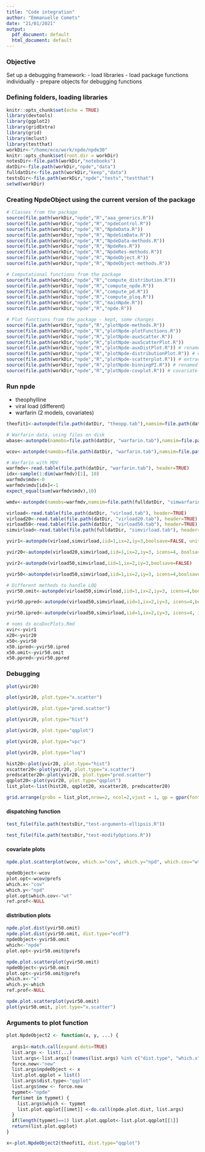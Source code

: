 ```yaml
---
title: "Code integration"
author: "Emmanuelle Comets"
date: "21/01/2021"
output:
  pdf_document: default
  html_document: default
---
```


### Objective

Set up a debugging framework:
- load libraries
- load package functions individually
- prepare objects for debugging functions

### Defining folders, loading libraries

```r
knitr::opts_chunk$set(echo = TRUE)
library(devtools)
library(ggplot2)
library(gridExtra)
library(grid)
library(mclust)
library(testthat)
workDir<-"/home/eco/work/npde/npde30"
knitr::opts_chunk$set(root.dir = workDir)
notesDir<-file.path(workDir,"notebooks")
datDir<-file.path(workDir,"npde","data")
fulldatDir<-file.path(workDir,"keep","data")
testsDir<-file.path(workDir,"npde","tests","testthat")
setwd(workDir)
```

### Creating NpdeObject using the current version of the package

```r
# Classes from the package
source(file.path(workDir,"npde","R","aaa_generics.R"))
source(file.path(workDir,"npde","R","npdeControl.R"))
source(file.path(workDir,"npde","R","NpdeData.R"))
source(file.path(workDir,"npde","R","NpdeSimData.R"))
source(file.path(workDir,"npde","R","NpdeData-methods.R"))
source(file.path(workDir,"npde","R","NpdeRes.R"))
source(file.path(workDir,"npde","R","NpdeRes-methods.R"))
source(file.path(workDir,"npde","R","NpdeObject.R"))
source(file.path(workDir,"npde","R","NpdeObject-methods.R"))

# Computational functions from the package
source(file.path(workDir,"npde","R","compute_distribution.R"))
source(file.path(workDir,"npde","R","compute_npde.R"))
source(file.path(workDir,"npde","R","compute_pd.R"))
source(file.path(workDir,"npde","R","compute_ploq.R"))
source(file.path(workDir,"npde","R","mainNpde.R"))
source(file.path(workDir,"npde","R","npde.R"))

# Plot functions from the package - kept, some changes
source(file.path(workDir,"npde","R","plotNpde-methods.R"))
source(file.path(workDir,"npde","R","plotNpde-plotFunctions.R"))
source(file.path(workDir,"npde","R","plotNpde-auxScatter.R")) 
source(file.path(workDir,"npde","R","plotNpde-auxScatterPlot.R")) 
source(file.path(workDir,"npde","R","plotNpde-auxDistPlot.R")) # renamed from plotNpde-unitFunctionsAux.R
source(file.path(workDir,"npde","R","plotNpde-distributionPlot.R")) # extracted "main" for distribution plots from plotNpde-plotFunctions.R
source(file.path(workDir,"npde","R","plotNpde-scatterplot.R")) # extracted "main" for scatter plots f
source(file.path(workDir,"npde","R","plotNpde-binningPI.R")) # renamed from plotNpde-unitFunctionsPI.R
source(file.path(workDir,"npde","R","plotNpde-covplot.R")) # covariate plots as boxplots
```

### Run npde

- theophylline
- viral load (different)
- warfarin (2 models, covariates)

```r

theofit1<-autonpde(file.path(datDir, "theopp.tab"),namsim=file.path(datDir, "simtheopp.tab"),1,3,4,boolsave=FALSE, units=list(x="hr",y="mg/L"))

# Warfarin data, using files on disk
wbase<-autonpde(namobs=file.path(datDir, "warfarin.tab"),namsim=file.path(fulldatDir, "simwarfarinBase.tab"), iid=1,ix=2,iy=4,icov=c(3,6:8),namsav="warfBase", units=list(x="hr",y="ug/L", covariates=c("mg","kg","-","yr")))

wcov<-autonpde(namobs=file.path(datDir, "warfarin.tab"),namsim=file.path(fulldatDir, "simwarfarinCov.tab"), iid=1,ix=2,iy=4,icov=c(3,6:8),namsav="warfBase", units=list(x="hr",y="ug/L", covariates=c("mg","kg","-","yr")))

# Warfarin with MDV
warfmdv<-read.table(file.path(datDir, "warfarin.tab"), header=TRUE)
idx<-sample(1:dim(warfmdv)[1], 10)
warfmdv$mdv<-0
warfmdv$mdv[idx]<-1
expect_equal(sum(warfmdv$mdv),10)

wmdv<-autonpde(namobs=warfmdv,namsim=file.path(fulldatDir, "simwarfarinCov.tab"), iid=1,ix=2,iy=4,imdv=9,icov=c(3,6:8),namsav="warfBase", units=list(x="hr",y="ug/L", covariates=c("mg","kg","-","yr")))

```

```r
virload<-read.table(file.path(datDir, "virload.tab"), header=TRUE)
virload20<-read.table(file.path(datDir, "virload20.tab"), header=TRUE)
virload50<-read.table(file.path(datDir, "virload50.tab"), header=TRUE)
simvirload<-read.table(file.path(fulldatDir, "simvirload.tab"), header=TRUE)

yvir1<-autonpde(virload,simvirload,iid=1,ix=2,iy=3,boolsave=FALSE, units=list(x="hr", y="cp/mL, log 10 base"))

yvir20<-autonpde(virload20,simvirload,iid=1,ix=2,iy=3, icens=4, boolsave=FALSE)

yvir2<-autonpde(virload50,simvirload,iid=1,ix=2,iy=3,boolsave=FALSE)

yvir50<-autonpde(virload50,simvirload,iid=1,ix=2,iy=3, icens=4,boolsave=FALSE)

# Different methods to handle LOQ
yvir50.omit<-autonpde(virload50,simvirload,iid=1,ix=2,iy=3, icens=4,boolsave=FALSE, cens.method="omit")

yvir50.ppred<-autonpde(virload50,simvirload,iid=1,ix=2,iy=3, icens=4,boolsave=FALSE, cens.method="ppred")

yvir50.ipred<-autonpde(virload50,simvirload,iid=1,ix=2,iy=3, icens=4, iipred=5, boolsave=FALSE, cens.method="ipred")

# noms ds ecoDocPlots.Rmd
xvir<-yvir1
x20<-yvir20
x50<-yvir50
x50.ipred<-yvir50.ipred
x50.omit<-yvir50.omit
x50.ppred<-yvir50.ppred
```

### Debugging 


```r
plot(yvir20)

plot(yvir20, plot.type="x.scatter")

plot(yvir20, plot.type="pred.scatter")

plot(yvir20, plot.type="hist")

plot(yvir20, plot.type="qqplot")

plot(yvir20, plot.type="vpc")

plot(yvir20, plot.type="loq")

hist20<-plot(yvir20, plot.type="hist")
xscatter20<-plot(yvir20, plot.type="x.scatter")
predscatter20<-plot(yvir20, plot.type="pred.scatter")
qqplot20<-plot(yvir20, plot.type="qqplot")
list_plot<-list(hist20, qqplot20, xscatter20, predscatter20)

grid.arrange(grobs = list_plot,nrow=2, ncol=2,vjust = 1, gp = gpar(fontsize=yvir20@prefs$size.main))

```

#### dispatching function

```r

test_file(file.path(testsDir,"test-arguments-ellipsis.R"))

test_file(file.path(testsDir,"test-modifyOptions.R"))


```

#### covariate plots

```r
npde.plot.scatterplot(wcov, which.x="cov", which.y="npd", which.cov="wt")

npdeObject<-wcov
plot.opt<-wcov@prefs
which.x<-"cov"
which.y<-"npd"
plot.opt$which.cov<-"wt"
ref.prof<-NULL

```

#### distribution plots

```r
npde.plot.dist(yvir50.omit)
npde.plot.dist(yvir50.omit, dist.type="ecdf")
npdeObject<-yvir50.omit
which<-"npde"
plot.opt<-yvir50.omit@prefs

npde.plot.scatterplot(yvir50.omit)
npdeObject<-yvir50.omit
plot.opt<-yvir50.omit@prefs
which.x<-"x"
which.y<-which
ref.prof<-NULL

npde.plot.scatterplot(yvir50.omit)
plot(yvir50.omit, plot.type="x.scatter")

```

### Arguments to plot function

```r

plot.NpdeObject2 <- function(x, y, ...) {
  
  args1<-match.call(expand.dots=TRUE)
  list.args <- list(...)
  list.args<-list.args[!(names(list.args) %in% c("dist.type", "which.x", "which.y", "which"))]
  force.new<-"new"
  list.args$npdeObject <- x
  list.plot.qqplot = list()
  list.args$dist.type<-"qqplot"
  list.args$new <- force.new
  typmet<-"npde"
  for(imet in typmet) {
    list.args$which <- typmet
    list.plot.qqplot[[imet]] <-do.call(npde.plot.dist, list.args)
  }
  if(length(typmet)==1) list.plot.qqplot<-list.plot.qqplot[[1]]
  return(list.plot.qqplot)
}

x<-plot.NpdeObject2(theofit1, dist.type="qqplot")


```
